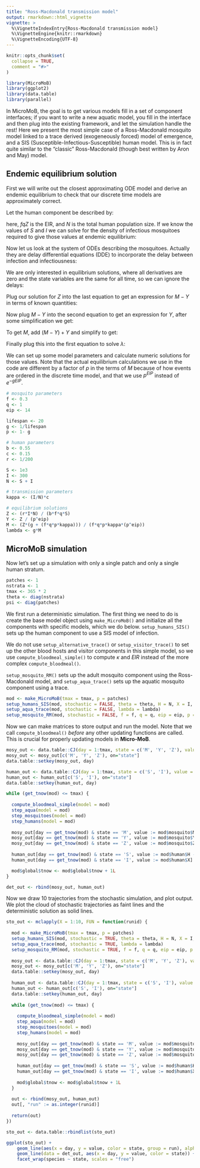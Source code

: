 ```yaml
---
title: "Ross-Macdonald transmission model"
output: rmarkdown::html_vignette
vignette: >
  %\VignetteIndexEntry{Ross-Macdonald transmission model}
  %\VignetteEngine{knitr::rmarkdown}
  %\VignetteEncoding{UTF-8}
---
```


```r
knitr::opts_chunk$set(
  collapse = TRUE,
  comment = "#>"
)
```

```r
library(MicroMoB)
library(ggplot2)
library(data.table)
library(parallel)
```

In MicroMoB, the goal is to get various models fill in a set of component interfaces;
if you want to write a new aquatic model, you fill in the interface and then plug
into the existing framework, and let the simulation handle the rest! Here we
present the most simple case of a Ross-Macdonald mosquito model linked to a
trace derived (exogeneously forced) model of emergence, and a SIS (Susceptible-Infectious-Susceptible)
human model. This is in fact quite similar to the "classic" Ross-Macdonald
(though best written by Aron and May) model.

## Endemic equilibrium solution

First we will write out the closest approximating ODE model and derive an endemic
equilibrium to check that our discrete time models are approximately correct.

Let the human component be described by:

\begin{equation}
\dot{S} = -b fqZ (1/N) S + rI \\
\dot{I} = b fqZ (1/N) S - rI
\end{equation}

here, $fqZ$ is the EIR, and $N$ is the total human population size. If we know
the values of $S$ and $I$ we can solve for the density of infectious mosquitoes
required to give those values at endemic equilibrium:

\begin{equation}
  Z = \frac{rIN}{bfqS}
\end{equation}

Now let us look at the system of ODEs describing the mosquitoes. Actually they are
delay differential equations (DDE) to incorporate the delay between infection and
infectiousness:

\begin{equation}
  \dot{M} = \lambda - gM \\
  \dot{Y} = fq\kappa (M-Y) - gY \\
  \dot{Z} = fq\kappa_{t-EIP} (M_{t-EIP} - Y_{t-EIP}) e^{-gEIP} - gZ
\end{equation}

We are only interested in equilibrium solutions, where all derivatives are zero
and the state variables are the same for all time, so we can ignore the delays:

\begin{equation}
  0 = \lambda - gM \\
  0 = fq\kappa (M-Y) - gY \\
  0 = fq\kappa (M - Y) e^{-gEIP} - gZ
\end{equation}

Plug our solution for $Z$ into the last equation to get an expression for $M-Y$ in
terms of known quantities:

\begin{equation}
M-Y = \frac{gZ}{fq\kappa e^{-gEIP}}
\end{equation}

Now plug $M-Y$ into the second equation to get an expression for $Y$, after some
simplification we get:

\begin{equation}
  Y = \frac{Z}{e^{-gEIP}}
\end{equation}

To get $M$, add $(M-Y) + Y$ and simplify to get:

\begin{equation}
M = \frac{Z(g + fq\kappa)}{fq\kappa e^{-gEIP}}
\end{equation}

Finally plug this into the first equation to solve $\lambda$:

\begin{equation}
  \lambda = g \left( \frac{Z(g + fq\kappa)}{fq\kappa e^{-gEIP}} \right)
\end{equation}

We can set up some model parameters and calculate numeric solutions for those values. Note that the actual equilibrium calculations we use in the code are different by a factor of $p$ in the terms of $M$ because of how events are ordered in the discrete time model, and that we use $p^{EIP}$ instead of $e^{-gEIP}$.

```R
# mosquito parameters
f <- 0.3
q <- 1
eip <- 14

lifespan <- 20
g <- 1/lifespan
p <- 1- g

# human parameters
b <- 0.55
c <- 0.15
r <- 1/200

S <- 1e3
I <- 300
N <- S + I

# transmission parameters
kappa <- (I/N)*c

# equilibrium solutions
Z <- (r*I*N) / (b*f*q*S)
Y <- Z / (p^eip)
M <- (Z*(g + (f*q*p*kappa))) / (f*q*p*kappa*(p^eip))
lambda <- g*M
```

## MicroMoB simulation

Now let's set up a simulation with only a single patch and only a single human stratum.

```R
patches <- 1
nstrata <- 1
tmax <- 365 * 2
theta <- diag(nstrata)
psi <- diag(patches)
```

We first run a deterministic simulation. The first thing we need to do is create
the base model object using `make_MicroMoB()` and initialize all the components with specific models, which we do
below. `setup_humans_SIS()` sets up the human component to use a SIS model of infection.

We do not use `setup_alternative_trace()` or `setup_visitor_trace()` to set up the other blood hosts
and visitor components in this simple model, so we use `compute_bloodmeal_simple()` to compute
$\kappa$ and $EIR$ instead of the more complex `compute_bloodmeal()`.

`setup_mosquito_RM()` sets up the adult mosquito component using the Ross-Macdonald model, and
`setup_aqua_trace()` sets up the aquatic mosquito component using a trace.

```R
mod <- make_MicroMoB(tmax = tmax, p = patches)
setup_humans_SIS(mod, stochastic = FALSE, theta = theta, H = N, X = I, b = b, c = c, r = r)
setup_aqua_trace(mod, stochastic = FALSE, lambda = lambda)
setup_mosquito_RM(mod, stochastic = FALSE, f = f, q = q, eip = eip, p = p, psi = psi, M = M, Y = Y, Z = Z)
```

Now we can make matrices to store output and run the model. Note that we call `compute_bloodmeal()`
_before_ any other updating functions are called. This is crucial for properly updating
models in **Micro-MoB**.

```R
mosy_out <- data.table::CJ(day = 1:tmax, state = c('M', 'Y', 'Z'), value = NaN, species = "mosquito")
mosy_out <- mosy_out[c('M', 'Y', 'Z'), on="state"]
data.table::setkey(mosy_out, day)

human_out <- data.table::CJ(day = 1:tmax, state = c('S', 'I'), value = NaN, species = "human")
human_out <- human_out[c('S', 'I'), on="state"]
data.table::setkey(human_out, day)

while (get_tnow(mod) <= tmax) {
  
  compute_bloodmeal_simple(model = mod)
  step_aqua(model = mod)
  step_mosquitoes(model = mod)
  step_humans(model = mod)
  
  mosy_out[day == get_tnow(mod) & state == 'M', value := mod$mosquito$M]
  mosy_out[day == get_tnow(mod) & state == 'Y', value := mod$mosquito$Y]
  mosy_out[day == get_tnow(mod) & state == 'Z', value := mod$mosquito$Z]
  
  human_out[day == get_tnow(mod) & state == 'S', value := mod$human$H - mod$human$X]
  human_out[day == get_tnow(mod) & state == 'I', value := mod$human$X]

  mod$global$tnow <- mod$global$tnow + 1L
}

det_out <- rbind(mosy_out, human_out)
```

Now we draw 10 trajectories from the stochastic simulation, and plot output. We plot
the cloud of stochastic trajectories as faint lines and the deterministic solution as
solid lines.

```R
sto_out <- mclapply(X = 1:10, FUN = function(runid) {
  
  mod <- make_MicroMoB(tmax = tmax, p = patches)
  setup_humans_SIS(mod, stochastic = TRUE, theta = theta, H = N, X = I, b = b, c = c, r = r)
  setup_aqua_trace(mod, stochastic = TRUE, lambda = lambda)
  setup_mosquito_RM(mod, stochastic = TRUE, f = f, q = q, eip = eip, p = p, psi = psi, M = M, Y = Y, Z = Z)
  
  mosy_out <- data.table::CJ(day = 1:tmax, state = c('M', 'Y', 'Z'), value = NaN, species = "mosquito")
  mosy_out <- mosy_out[c('M', 'Y', 'Z'), on="state"]
  data.table::setkey(mosy_out, day)
  
  human_out <- data.table::CJ(day = 1:tmax, state = c('S', 'I'), value = NaN, species = "human")
  human_out <- human_out[c('S', 'I'), on="state"]
  data.table::setkey(human_out, day)
    
  while (get_tnow(mod) <= tmax) {
    
    compute_bloodmeal_simple(model = mod)
    step_aqua(model = mod)
    step_mosquitoes(model = mod)
    step_humans(model = mod)
    
    mosy_out[day == get_tnow(mod) & state == 'M', value := mod$mosquito$M]
    mosy_out[day == get_tnow(mod) & state == 'Y', value := mod$mosquito$Y]
    mosy_out[day == get_tnow(mod) & state == 'Z', value := mod$mosquito$Z]
    
    human_out[day == get_tnow(mod) & state == 'S', value := mod$human$H - mod$human$X]
    human_out[day == get_tnow(mod) & state == 'I', value := mod$human$X]
  
    mod$global$tnow <- mod$global$tnow + 1L
  }
  
  out <- rbind(mosy_out, human_out)
  out[, "run" := as.integer(runid)]
  
  return(out)
})

sto_out <- data.table::rbindlist(sto_out)

ggplot(sto_out) +
    geom_line(aes(x = day, y = value, color = state, group = run), alpha = 0.3) +
    geom_line(data = det_out, aes(x = day, y = value, color = state)) +
    facet_wrap(species ~ state, scales = "free")
```
